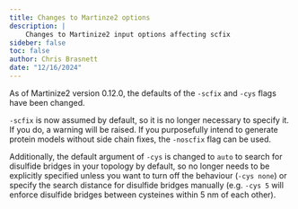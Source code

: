 ```yaml
---
title: Changes to Martinze2 options
description: |
    Changes to Martinize2 input options affecting scfix
sideber: false
toc: false
author: Chris Brasnett
date: "12/16/2024"
---
```


As of Martinize2 version 0.12.0, the defaults of the `-scfix` and `-cys` flags have been changed.

`-scfix` is now assumed by default, so it is no longer necessary to specify it. If you do, a warning will be raised.
If you purposefully intend to generate protein models without side chain fixes, the `-noscfix` flag can be used.

Additionally, the default argument of `-cys` is changed to `auto` to search for disulfide bridges in your topology
by default, so no longer needs to be explicitly specified unless you want to turn off the behaviour (`-cys none`) or
specify the search distance for disulfide bridges manually (e.g. `-cys 5` will enforce disulfide bridges between
cysteines within 5 nm of each other).